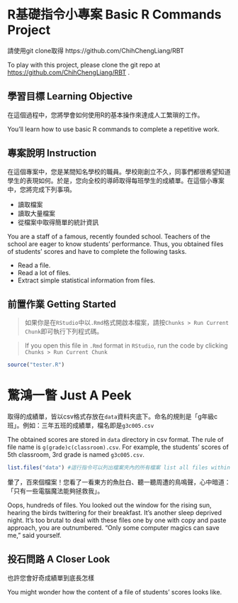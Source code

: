 # R基礎指令小專案 Basic R Commands Project

請使用git clone取得 https://github.com/ChihChengLiang/RBT

To play with this project, please clone the git repo at [https://github.com/ChihChengLiang/RBT](https://github.com/ChihChengLiang/RBT) .

## 學習目標 Learning Objective
在這個過程中，您將學會如何使用R的基本操作來達成人工繁瑣的工作。

You'll learn how to use basic R commands to complete a repetitive work.

## 專案說明 Instruction
在這個專案中，您是某間知名學校的職員。學校剛創立不久，同事們都很希望知道學生的表現如何。於是，您向全校的導師取得每班學生的成績單。在這個小專案中，您將完成下列事項。

- 讀取檔案
- 讀取大量檔案
- 從檔案中取得簡單的統計資訊

You are a staff of a famous, recently founded school. Teachers of the school are eager to know students' performance. Thus, you obtained files of students' scores and have to complete the following tasks.

- Read a file.
- Read a lot of files.
- Extract simple statistical information from files.

## 前置作業 Getting Started

> 如果你是在`RStudio`中以`.Rmd`格式開啟本檔案，請按`Chunks > Run Current Chunk`即可執行下列程式碼。

> If you open this file in `.Rmd` format in `RStudio`, run the code by clicking `Chunks > Run Current Chunk`

```r
source("tester.R")
```


# 驚鴻一瞥 Just A Peek

取得的成績單，皆以csv格式存放在`data`資料夾底下。命名的規則是「g年級c班」。例如：三年五班的成績單，檔名即是`g3c005.csv`

The obtained scores are stored in `data` directory in csv format. The rule of file name is `g(grade)c(classroom).csv`. For example, the students' scores of 5th classroom, 3rd grade is named `g3c005.csv`.

```r
list.files("data") #這行指令可以列出檔案夾內的所有檔案 list all files within the directory.
```

暈了，百來個檔案！您看了一看東方的魚肚白、聽一聽周遭的鳥鳴聲，心中暗道：「只有一些電腦魔法能夠拯救我」。

Oops, hundreds of files. You looked out the window for the rising sun, hearing the birds twittering for their breakfast. It's another sleep deprived night. It's too brutal to deal with these files one by one with copy and paste approach, you are outnumbered. "Only some computer magics can save me," said yourself.

## 投石問路 A Closer Look

也許您會好奇成績單到底長怎樣

You might wonder how the content of a file of students' scores looks like.

```r
```

